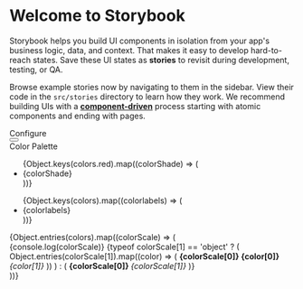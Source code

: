 
<Meta title="Common/Introduction" />

<style>{`
  li {
    list-style: none;
  }
  .subheading {
    --mediumdark: '#999999';
    font-weight: 900;
    font-size: 13px;
    color: #999;
    letter-spacing: 6px;
    line-height: 24px;
    text-transform: uppercase;
    margin-bottom: 12px;
    margin-top: 40px;
  }

  .link-list {
    display: grid;
    grid-template-columns: 1fr;
    grid-template-rows: 1fr 1fr;
    row-gap: 10px;
  }

  .color-palette {
    display: grid;
    grid-template-columns: 15% 85%;
    grid-template-rows: 1fr;
    width: 100%;
  }

  .color-palette span {
    display: inline-block;
    width: 60px;
    margin: 0.5px 0.5px;
    font-size: 10px;
  }

  .palette span  {
    display: inline-flex;
    justify-content: flex-end;
    align-items: flex-end;
  }

  .color-labels, .color-palette > div {
    margin: 0;
    display: grid;
  }

  .color-palette span, .color-palette li {
    height: 60px;
  }

  .palette {
    display: grid;
    grid-template-rows: repeat(18, 1fr);
  }

  .palette b {
      display: none;
    }

  .color-shades {
    display: flex;
    align-items: flex-end;
    border-bottom: 1px solid #eee;
    height: 48px;
    padding-left: 15%;
  }

  .color-shades > li {
    display: flex;
    align-items: conter;
    justify-content: center;
    flex-direction: column;
    height: 100%;
    line-height: 16px;
    margin: 0 0.5px;
    width: 60px;
    text-align: center;
  }

  .color-labels li {
    margin: 0.5px 0;
    align-items: center;
    display: flex;
    min-width: 0;
    padding-left: 8px;
    position: relative;
    height: 60px;
  }

  @media (min-width: 620px) {
    .link-list {
      row-gap: 20px;
      column-gap: 20px;
      grid-template-columns: 1fr 1fr;
    }
  }

  @media (max-width: 1005px) {
    .color-palette > div {
      display: flex;
      flex-flow: column;
    }
    .color-palette {
    display:flex;
    width: 85%;
    margin: 0 auto;
  }
    .color-shades {
      display: none;
    }
    .color-labels {
      display: none
    }
    .palette b {
      display: inline-block;
    }
    .palette span {
      width: 100%;
    }
  }

  @media all and (-ms-high-contrast:none) {
  .link-list {
      display: -ms-grid;
      -ms-grid-columns: 1fr 1fr;
      -ms-grid-rows: 1fr 1fr;
    }
  }

  .link-item {
    display: block;
    padding: 20px 30px 20px 15px;
    border: 1px solid #00000010;
    border-radius: 5px;
    transition: background 150ms ease-out, border 150ms ease-out, transform 150ms ease-out;
    color: #333333;
    display: flex;
    align-items: flex-start;
  }

  .link-item:hover {
    border-color: #1EA7FD50;
    transform: translate3d(0, -3px, 0);
    box-shadow: rgba(0, 0, 0, 0.08) 0 3px 10px 0;
  }

  .link-item:active {
    border-color: #1EA7FD;
    transform: translate3d(0, 0, 0);
  }

  .link-item strong {
    font-weight: 700;
    display: block;
    margin-bottom: 2px;
  }
  
  .link-item img {
    height: 40px;
    width: 40px;
    margin-right: 15px;
    flex: none;
  }

  .link-item span {
    font-size: 14px;
    line-height: 20px;
  }

  .tip {
    display: inline-block;
    border-radius: 1em;
    font-size: 11px;
    line-height: 12px;
    font-weight: 700;
    background: #E7FDD8;
    color: #66BF3C;
    padding: 4px 12px;
    margin-right: 10px;
    vertical-align: top;
  }

  .tip-wrapper {
    font-size: 13px;
    line-height: 20px;
    margin-top: 40px;
    margin-bottom: 40px;
  }

  .tip-wrapper code {
    font-size: 12px;
    display: inline-block;
  }

  
`}</style>

# Welcome to Storybook

Storybook helps you build UI components in isolation from your app's business logic, data, and context.
That makes it easy to develop hard-to-reach states. Save these UI states as **stories** to revisit during development, testing, or QA.

Browse example stories now by navigating to them in the sidebar.
View their code in the `src/stories` directory to learn how they work.
We recommend building UIs with a [**component-driven**](https://componentdriven.org) process starting with atomic components and ending with pages.

<div className="subheading">Configure</div>

<div className="link-list">
  <Button label="button" primary="true" />
  <Loader type="spin" />
</div>

<div className="subheading">Color Palette</div>

<ul class="color-shades">
  {Object.keys(colors.red).map((colorShade) => (
    <li>{colorShade}</li>
  ))}
</ul>
<div className="color-palette">
  <ul class="color-labels">
    {Object.keys(colors).map((colorlabels) => (
      <li>{colorlabels}</li>
    ))}
  </ul>
  <div class="palette">
    {Object.entries(colors).map((colorScale) => (
      <div>
        {console.log(colorScale)}
        {typeof colorScale[1] == 'object' ? (
          Object.entries(colorScale[1]).map((color) => (
            <span style={{ background: color[1], color: textColors[colorScale[0]][color[0]] }}>
              <b>
                {colorScale[0]}
                {color[0]}
              </b>
              <i>{color[1]}</i>
            </span>
          ))
        ) : (
          <span style={{ background: colorScale[1], color: textColors[colorScale[0]] }}>
            <b>{colorScale[0]} </b>
            <i>{colorScale[1]}</i>
          </span>
        )}
      </div>
    ))}
  </div>
</div>
